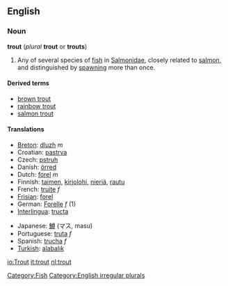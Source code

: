 {{wikipedia}}
==English==

=== Noun ===
'''trout''' (''plural'' '''trout''' or '''trouts''')
# Any of several species of [[fish]] in [[Salmonidae]], closely related to [[salmon]], and distinguished by [[spawn]]ing more than once.

==== Derived terms ====
*[[brown trout]]
*[[rainbow trout]]
*[[salmon trout]]

==== Translations ====
{{top}}
*[[Breton]]: [[dluzh]] ''m''
*Croatian: [[pastrva]]
*Czech: [[pstruh]]
*Danish: [[örred]]
*Dutch: [[forel]] ''m''
*Finnish: [[taimen]], [[kirjolohi]], [[nieriä]], [[rautu]]
*French: [[truite]] ''f''
*[[Frisian]]: [[forel]]
*German: [[Forelle]] ''f'' (1)
*[[Interlingua]]: [[tructa]]
{{mid}}
*Japanese: [[鱒]] (マス, masu)
*Portuguese: [[truta]] ''f''
*Spanish: [[trucha]] ''f''
*[[Turkish]]: [[alabalık]]
{{bottom}}

[[Category:Fish]]
[[Category:English irregular plurals]]

[[io:Trout]]
[[it:trout]]
[[nl:trout]]